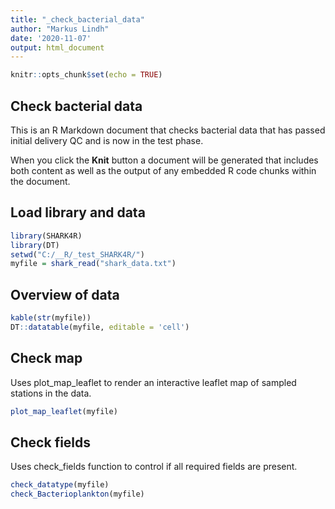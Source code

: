 ```yaml
---
title: "_check_bacterial_data"
author: "Markus Lindh"
date: '2020-11-07'
output: html_document
---
```


```r
knitr::opts_chunk$set(echo = TRUE)
```

## Check bacterial data

This is an R Markdown document that checks bacterial data that has passed initial delivery QC and is now in the test phase.

When you click the **Knit** button a document will be generated that includes both content as well as the output of any embedded R code chunks within the document.

## Load library and data

```r
library(SHARK4R)
library(DT)
setwd("C:/__R/_test_SHARK4R/")
myfile = shark_read("shark_data.txt")
```

## Overview of data

```r
kable(str(myfile))
DT::datatable(myfile, editable = 'cell')
```

## Check map

Uses plot_map_leaflet to render an interactive leaflet map of sampled stations in the data.

```r
plot_map_leaflet(myfile)
```

## Check fields

Uses check_fields function to control if all required fields are present.

```r
check_datatype(myfile)
check_Bacterioplankton(myfile)
```
